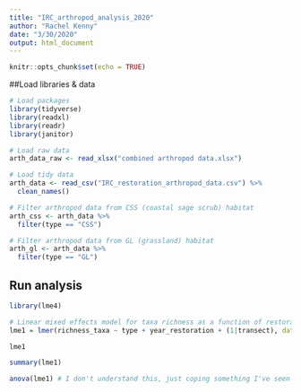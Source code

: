 ```yaml
---
title: "IRC_arthropod_analysis_2020"
author: "Rachel Kenny"
date: "3/30/2020"
output: html_document
---
```


```r
knitr::opts_chunk$set(echo = TRUE)
```

##Load libraries & data
```r

# Load packages
library(tidyverse)
library(readxl)
library(readr)
library(janitor)

# Load raw data
arth_data_raw <- read_xlsx("combined arthropod data.xlsx")

# Load tidy data
arth_data <- read_csv("IRC_restoration_arthropod_data.csv") %>% 
  clean_names()

# Filter arthropod data from CSS (coastal sage scrub) habitat
arth_css <- arth_data %>% 
  filter(type == "CSS")

# Filter arthropod data from GL (grassland) habitat
arth_gl <- arth_data %>% 
  filter(type == "GL")

```


## Run analysis
```r

library(lme4)

# Linear mixed effects model for taxa richness as a function of restoration year, with transect as a random effect and habitat type as a fixed effect
lme1 = lmer(richness_taxa ~ type + year_restoration + (1|transect), data=arth_data)

lme1

summary(lme1) 

anova(lme1) # I don't understand this, just coping something I've seen repeated but yet not sure why you would do this 

```

